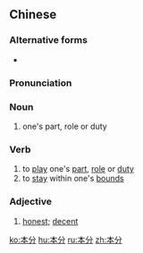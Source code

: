{{also|本份}}
==Chinese==
{{zh-forms}}

===Alternative forms===
* {{zh-l|本份}}

===Pronunciation===
{{zh-pron
|m=běnfèn
|c=bun2 fan6
|h=pfs=pún-fun
|mn=pún-hūn
|cat=n,v,a
}}

===Noun===
{{zh-noun}}

# one's part, role or duty

===Verb===
{{zh-verb}}

# to [[play]] one's [[part]], [[role]] or [[duty]]
# to [[stay]] within one's [[bounds]]

===Adjective===
{{zh-adj}}

# [[honest]]; [[decent]] {{gloss|of a person}}

[[ko:本分]]
[[hu:本分]]
[[ru:本分]]
[[zh:本分]]